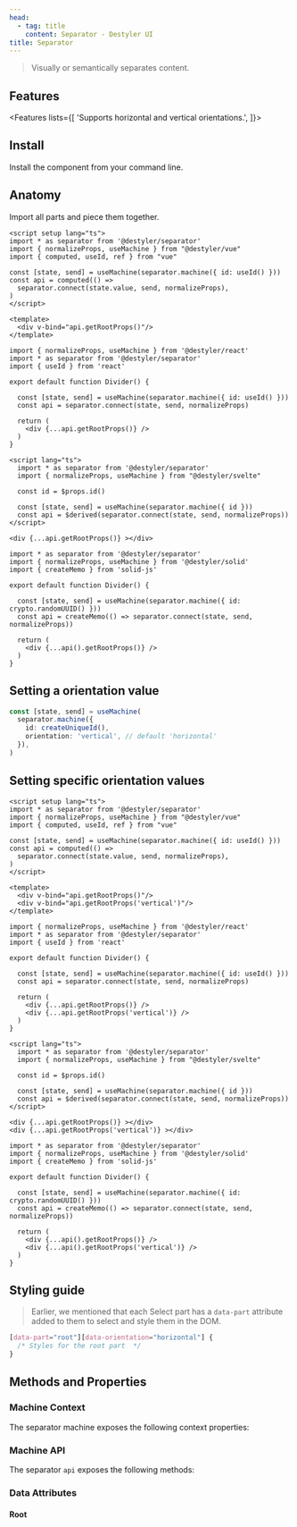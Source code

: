 ```yaml
---
head:
  - tag: title
    content: Separator - Destyler UI
title: Separator
---
```



> Visually or semantically separates content.

<PreviewCode name="separator"></PreviewCode>

## Features

<Features lists={[
  'Supports horizontal and vertical orientations.',
]}>
</Features>

## Install

Install the component from your command line.

<InstallShell name="separator" />


## Anatomy

Import all parts and piece them together.

<FrameworkLayout>

  <div slot='vue'>

  ```vue
  <script setup lang="ts">
  import * as separator from '@destyler/separator'
  import { normalizeProps, useMachine } from "@destyler/vue"
  import { computed, useId, ref } from "vue"

  const [state, send] = useMachine(separator.machine({ id: useId() }))
  const api = computed(() =>
    separator.connect(state.value, send, normalizeProps),
  )
  </script>

  <template>
    <div v-bind="api.getRootProps()"/>
  </template>
  ```

  </div>
  <div slot='react'>

  ```tsx
  import { normalizeProps, useMachine } from '@destyler/react'
  import * as separator from '@destyler/separator'
  import { useId } from 'react'

  export default function Divider() {

    const [state, send] = useMachine(separator.machine({ id: useId() }))
    const api = separator.connect(state, send, normalizeProps)

    return (
      <div {...api.getRootProps()} />
    )
  }
  ```

  </div>
  <div slot='svelte'>

  ```svelte
  <script lang="ts">
    import * as separator from '@destyler/separator'
    import { normalizeProps, useMachine } from "@destyler/svelte"

    const id = $props.id()

    const [state, send] = useMachine(separator.machine({ id }))
    const api = $derived(separator.connect(state, send, normalizeProps))
  </script>

  <div {...api.getRootProps()} ></div>
  ```

  </div>
  <div slot='solid'>

  ```tsx
  import * as separator from '@destyler/separator'
  import { normalizeProps, useMachine } from '@destyler/solid'
  import { createMemo } from 'solid-js'

  export default function Divider() {

    const [state, send] = useMachine(separator.machine({ id: crypto.randomUUID() }))
    const api = createMemo(() => separator.connect(state, send, normalizeProps))

    return (
      <div {...api().getRootProps()} />
    )
  }

  ```

  </div>

</FrameworkLayout>

## Setting a orientation value

```ts
const [state, send] = useMachine(
  separator.machine({
    id: createUniqueId(),
    orientation: 'vertical', // default 'horizontal'
  }),
)
```

## Setting specific orientation values

<FrameworkLayout>

  <div slot='vue'>

  ```vue
  <script setup lang="ts">
  import * as separator from '@destyler/separator'
  import { normalizeProps, useMachine } from "@destyler/vue"
  import { computed, useId, ref } from "vue"

  const [state, send] = useMachine(separator.machine({ id: useId() }))
  const api = computed(() =>
    separator.connect(state.value, send, normalizeProps),
  )
  </script>

  <template>
    <div v-bind="api.getRootProps()"/>
    <div v-bind="api.getRootProps('vertical')"/>
  </template>
  ```

  </div>
  <div slot='react'>

  ```tsx
  import { normalizeProps, useMachine } from '@destyler/react'
  import * as separator from '@destyler/separator'
  import { useId } from 'react'

  export default function Divider() {

    const [state, send] = useMachine(separator.machine({ id: useId() }))
    const api = separator.connect(state, send, normalizeProps)

    return (
      <div {...api.getRootProps()} />
      <div {...api.getRootProps('vertical')} />
    )
  }
  ```

  </div>
  <div slot='svelte'>

  ```svelte
  <script lang="ts">
    import * as separator from '@destyler/separator'
    import { normalizeProps, useMachine } from "@destyler/svelte"

    const id = $props.id()

    const [state, send] = useMachine(separator.machine({ id }))
    const api = $derived(separator.connect(state, send, normalizeProps))
  </script>

  <div {...api.getRootProps()} ></div>
  <div {...api.getRootProps('vertical')} ></div>
  ```

  </div>
  <div slot='solid'>

  ```tsx
  import * as separator from '@destyler/separator'
  import { normalizeProps, useMachine } from '@destyler/solid'
  import { createMemo } from 'solid-js'

  export default function Divider() {

    const [state, send] = useMachine(separator.machine({ id: crypto.randomUUID() }))
    const api = createMemo(() => separator.connect(state, send, normalizeProps))

    return (
      <div {...api().getRootProps()} />
      <div {...api().getRootProps('vertical')} />
    )
  }

  ```

  </div>

</FrameworkLayout>

## Styling guide

> Earlier, we mentioned that each Select part has a `data-part` attribute added to them to select and style them in the DOM.

```css
[data-part="root"][data-orientation="horizontal"] {
  /* Styles for the root part  */
}
```


## Methods and Properties

### Machine Context

The separator machine exposes the following context properties:

<MachineTable name="separator"></MachineTable>

### Machine API

The separator `api` exposes the following methods:

<APITable name="separator"></APITable>

### Data Attributes

#### Root

<StyleTable component="separator" nodeType="root" />
